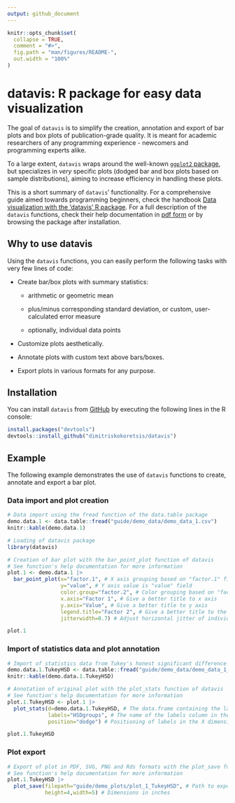 ```yaml
---
output: github_document
---
```


<!-- README.md is generated from README.Rmd. Please edit that file -->

```r
knitr::opts_chunk$set(
  collapse = TRUE,
  comment = "#>",
  fig.path = "man/figures/README-",
  out.width = "100%"
)
```

# datavis: R package for easy data visualization

<!-- badges: start -->

<!-- badges: end -->

The goal of `datavis` is to simplify the creation, annotation and export of bar plots and box plots of publication-grade quality. It is meant for academic researchers of any programming experience - newcomers and programming experts alike.

To a large extent, `datavis` wraps around the well-known [`ggplot2` package](https://ggplot2.tidyverse.org/), but specializes in *very* specific plots (dodged bar and box plots based on sample distributions), aiming to increase efficiency in handling these plots.

This is a short summary of `datavis`' functionality. For a comprehensive guide aimed towards programming beginners, check the handbook [Data visualization with the 'datavis' R package](https://github.com/dimitriskokoretsis/datavis/raw/master/guide/Data-visualization-with-the-datavis-R-package.pdf). For a full description of the `datavis` functions, check their help documentation in [pdf form](https://github.com/dimitriskokoretsis/datavis/raw/master/guide/datavis_0.1.0.pdf) or by browsing the package after installation.

## Why to use datavis

Using the `datavis` functions, you can easily perform the following tasks with very few lines of code:

-   Create bar/box plots with summary statistics:

    -   arithmetic or geometric mean

    -   plus/minus corresponding standard deviation, or custom, user-calculated error measure

    -   optionally, individual data points

-   Customize plots aesthetically.

-   Annotate plots with custom text above bars/boxes.

-   Export plots in various formats for any purpose.

## Installation

You can install `datavis` from [GitHub](https://github.com/) by executing the following lines in the R console:

```r
install.packages("devtools")
devtools::install_github("dimitriskokoretsis/datavis")
```

## Example

The following example demonstrates the use of `datavis` functions to create, annotate and export a bar plot.

### Data import and plot creation

```r
# Data import using the fread function of the data.table package
demo.data.1 <- data.table::fread("guide/demo_data/demo_data_1.csv")
knitr::kable(demo.data.1)
```

```r
# Loading of datavis package
library(datavis)

# Creation of bar plot with the bar_point_plot function of datavis
# See function's help documentation for more information
plot.1 <- demo.data.1 |>
  bar_point_plot(x="factor.1", # X axis grouping based on "factor.1" field
                 y="value", # Y axis value is "value" field
                 color.group="factor.2", # Color grouping based on "factor.2" field
                 x.axis="Factor 1", # Give a better title to x axis
                 y.axis="Value", # Give a better title to y axis
                 legend.title="Factor 2", # Give a better title to the legend
                 jitterwidth=0.7) # Adjust horizontal jitter of individual data points

plot.1
```

### Import of statistics data and plot annotation

```r
# Import of statistics data from Tukey's honest significant difference (HSD) test
demo.data.1.TukeyHSD <- data.table::fread("guide/demo_data/demo_data_1_TukeyHSD.csv")
knitr::kable(demo.data.1.TukeyHSD)
```

```r
# Annotation of original plot with the plot_stats function of datavis
# See function's help documentation for more information
plot.1.TukeyHSD <- plot.1 |>
  plot_stats(d=demo.data.1.TukeyHSD, # The data.frame containing the labels to be plotted.
             labels="HSDgroups", # The name of the labels column in the supplied data.frame.
             position="dodge") # Positioning of labels in the X dimension.

plot.1.TukeyHSD
```

### Plot export

```r
# Export of plot in PDF, SVG, PNG and Rds formats with the plot_save function of datavis
# See function's help documentation for more information
plot.1.TukeyHSD |>
  plot_save(filepath="guide/demo_plots/plot_1_TukeyHSD", # Path to export files
            height=4,width=5) # Dimensions in inches
```

